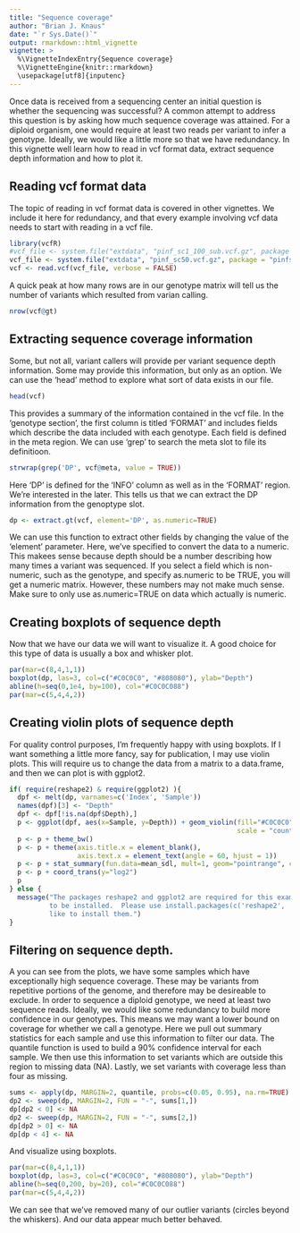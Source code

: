 ```yaml
---
title: "Sequence coverage"
author: "Brian J. Knaus"
date: "`r Sys.Date()`"
output: rmarkdown::html_vignette
vignette: >
  %\VignetteIndexEntry{Sequence coverage}
  %\VignetteEngine{knitr::rmarkdown}
  \usepackage[utf8]{inputenc}
---
```



Once data is received from a sequencing center an initial question is whether the sequencing was successful?
A common attempt to address this question is by asking how much sequence coverage was attained.
For a diploid organism, one would require at least two reads per variant to infer a genotype.
Ideally, we would like a little more so that we have redundancy.
In this vignette well learn how to read in vcf format data, extract sequence depth information and how to plot it.


## Reading vcf format data


The topic of reading in vcf format data is covered in other vignettes.
We include it here for redundancy, and that every example involving vcf data needs to start with reading in a vcf file.


```r
library(vcfR)
#vcf_file <- system.file("extdata", "pinf_sc1_100_sub.vcf.gz", package = "vcfR")
vcf_file <- system.file("extdata", "pinf_sc50.vcf.gz", package = "pinfsc50")
vcf <- read.vcf(vcf_file, verbose = FALSE)
```


A quick peak at how many rows are in our genotype matrix will tell us the number of variants which resulted from varian calling.


```r
nrow(vcf@gt)
```



## Extracting sequence coverage information


Some, but not all, variant callers will provide per variant sequence depth information.
Some may provide this information, but only as an option.
We can use the 'head' method to explore what sort of data exists in our file.


```r
head(vcf)
```


This provides a summary of the information contained in the vcf file.
In the 'genotype section', the first column  is titled 'FORMAT' and includes fields which describe the data included with each genotype.
Each field is defined in the meta region.
We can use 'grep' to search the meta slot to file its definitioon.


```r
strwrap(grep('DP', vcf@meta, value = TRUE))
```


Here 'DP' is defined for the 'INFO' column as well as in the 'FORMAT' region.
We're interested in the later.
This tells us that we can extract the DP information from the genoptype slot.


```r
dp <- extract.gt(vcf, element='DP', as.numeric=TRUE)
```


We can use this function to extract other fields by changing the value of the 'element' parameter.
Here, we've specified to convert the data to a numeric.
This makees sense because depth should be a number describing how many times a variant was sequenced.
If you select a field which is non-numeric, such as the genotype, and specify as.numeric to be TRUE, you will get a numeric matrix.
However, these numbers may not make much sense.
Make sure to only use as.numeric=TRUE on data which actually is numeric.


## Creating boxplots of sequence depth


Now that we have our data we will want to visualize it.
A good choice for this type of data is usually a box and whisker plot.


```r
par(mar=c(8,4,1,1))
boxplot(dp, las=3, col=c("#C0C0C0", "#808080"), ylab="Depth")
abline(h=seq(0,1e4, by=100), col="#C0C0C088")
par(mar=c(5,4,4,2))
```



## Creating violin plots of sequence depth


For quality control purposes, I'm frequently happy with using boxplots.
If I want something a little more fancy, say for publication, I may use violin plots.
This will require us to change the data from a matrix to a data.frame, and then we can plot is with ggplot2.


```r

if( require(reshape2) & require(ggplot2) ){
  dpf <- melt(dp, varnames=c('Index', 'Sample'))
  names(dpf)[3] <- "Depth"
  dpf <- dpf[!is.na(dpf$Depth),]
  p <- ggplot(dpf, aes(x=Sample, y=Depth)) + geom_violin(fill="#C0C0C0", adjust=1.0,
                                                         scale = "count", trim=TRUE)
  p <- p + theme_bw()
  p <- p + theme(axis.title.x = element_blank(), 
                 axis.text.x = element_text(angle = 60, hjust = 1))
  p <- p + stat_summary(fun.data=mean_sdl, mult=1, geom="pointrange", color="black")
  p <- p + coord_trans(y="log2")
  p
} else {
  message("The packages reshape2 and ggplot2 are required for this example but do not appear
          to be installed.  Please use install.packages(c('reshape2', 'ggplot2')) if you would
          like to install them.")
}

```



## Filtering on sequence depth.


A you can see from the plots, we have some samples which have exceptionally high sequence coverage.
These may be variants from repetitive portions of the genome, and therefore may be desireable to exclude.
In order to sequence a diploid genotype, we need at least two sequence reads.
Ideally, we would like some redundancy to build more confidence in our genotypes.
This means we may want a lower bound on coverage for whether we call a genotype.
Here we pull out summary statistics for each sample and use this information to filter our data.
The quantile function is used to build a 90% confidence interval for each sample.
We then use this information to set variants which are outside this region to missing data (NA).
Lastly, we set variants with coverage less than four as missing.


```r
sums <- apply(dp, MARGIN=2, quantile, probs=c(0.05, 0.95), na.rm=TRUE)
dp2 <- sweep(dp, MARGIN=2, FUN = "-", sums[1,])
dp[dp2 < 0] <- NA
dp2 <- sweep(dp, MARGIN=2, FUN = "-", sums[2,])
dp[dp2 > 0] <- NA
dp[dp < 4] <- NA
```


And visualize using boxplots.


```r
par(mar=c(8,4,1,1))
boxplot(dp, las=3, col=c("#C0C0C0", "#808080"), ylab="Depth")
abline(h=seq(0,200, by=20), col="#C0C0C088")
par(mar=c(5,4,4,2))
```


We can see that we've removed many of our outlier variants (circles beyond the whiskers).
And our data appear much better behaved.

